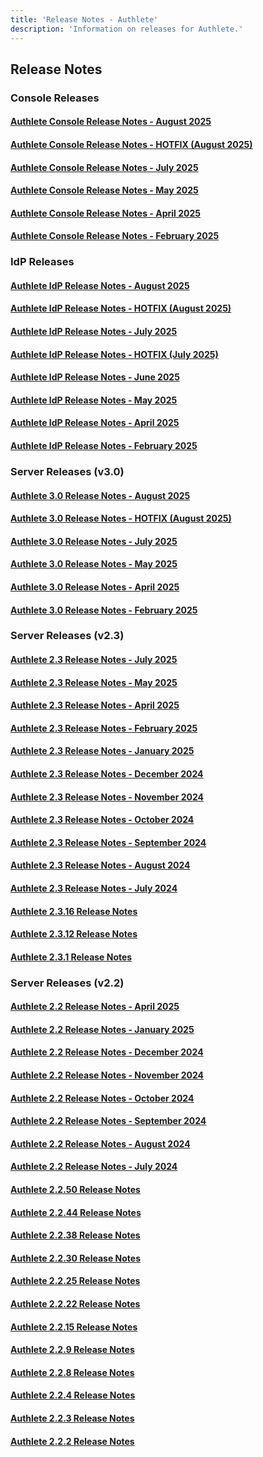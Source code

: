 ```yaml
---
title: 'Release Notes - Authlete'
description: 'Information on releases for Authlete.'
---
```


## Release Notes
### Console Releases
#### [Authlete Console Release Notes - August 2025](http://localhost:1314/developers/relnotes/console-2025-august/)
#### [Authlete Console Release Notes - HOTFIX (August 2025)](http://localhost:1314/developers/relnotes/console-2025-august-hotfix/)
#### [Authlete Console Release Notes - July 2025](http://localhost:1314/developers/relnotes/console-2025-july/)
#### [Authlete Console Release Notes - May 2025](http://localhost:1314/developers/relnotes/console-2025-may/)
#### [Authlete Console Release Notes - April 2025](http://localhost:1314/developers/relnotes/console-2025-april/)
#### [Authlete Console Release Notes - February 2025](http://localhost:1314/developers/relnotes/console-2025-february/)
### IdP Releases
#### [Authlete IdP Release Notes - August 2025](http://localhost:1314/developers/relnotes/idp-2025-august/)
#### [Authlete IdP Release Notes - HOTFIX (August 2025)](http://localhost:1314/developers/relnotes/idp-2025-august-hotfix/)
#### [Authlete IdP Release Notes - July 2025](http://localhost:1314/developers/relnotes/idp-2025-july/)
#### [Authlete IdP Release Notes - HOTFIX (July 2025)](http://localhost:1314/developers/relnotes/idp-2025-july-hotfix/)
#### [Authlete IdP Release Notes - June 2025](http://localhost:1314/developers/relnotes/idp-2025-june/)
#### [Authlete IdP Release Notes - May 2025](http://localhost:1314/developers/relnotes/idp-2025-may/)
#### [Authlete IdP Release Notes - April 2025](http://localhost:1314/developers/relnotes/idp-2025-april/)
#### [Authlete IdP Release Notes - February 2025](http://localhost:1314/developers/relnotes/idp-2025-february/)
### Server Releases (v3.0)
#### [Authlete 3.0 Release Notes - August 2025](http://localhost:1314/developers/relnotes/3.0-2025-august/)
#### [Authlete 3.0 Release Notes - HOTFIX (August 2025)](http://localhost:1314/developers/relnotes/3.0-2025-august-hotfix/)
#### [Authlete 3.0 Release Notes - July 2025](http://localhost:1314/developers/relnotes/3.0-2025-july/)
#### [Authlete 3.0 Release Notes - May 2025](http://localhost:1314/developers/relnotes/3.0-2025-may/)
#### [Authlete 3.0 Release Notes - April 2025](http://localhost:1314/developers/relnotes/3.0-2025-april/)
#### [Authlete 3.0 Release Notes - February 2025](http://localhost:1314/developers/relnotes/3.0-2025-february/)
### Server Releases (v2.3)
#### [Authlete 2.3 Release Notes - July 2025](http://localhost:1314/developers/relnotes/2.3-2025-july/)
#### [Authlete 2.3 Release Notes - May 2025](http://localhost:1314/developers/relnotes/2.3-2025-may/)
#### [Authlete 2.3 Release Notes - April 2025](http://localhost:1314/developers/relnotes/2.3-2025-april/)
#### [Authlete 2.3 Release Notes - February 2025](http://localhost:1314/developers/relnotes/2.3-2025-february/)
#### [Authlete 2.3 Release Notes - January 2025](http://localhost:1314/developers/relnotes/2.3-2025-january/)
#### [Authlete 2.3 Release Notes - December 2024](http://localhost:1314/developers/relnotes/2.3-2024-december/)
#### [Authlete 2.3 Release Notes - November 2024](http://localhost:1314/developers/relnotes/2.3-2024-november/)
#### [Authlete 2.3 Release Notes - October 2024](http://localhost:1314/developers/relnotes/2.3-2024-october/)
#### [Authlete 2.3 Release Notes - September 2024](http://localhost:1314/developers/relnotes/2.3-2024-september/)
#### [Authlete 2.3 Release Notes - August 2024](http://localhost:1314/developers/relnotes/2.3-2024-august/)
#### [Authlete 2.3 Release Notes - July 2024](http://localhost:1314/developers/relnotes/2.3-2024-july/)
#### [Authlete 2.3.16 Release Notes](http://localhost:1314/developers/relnotes/2.3.16/)
#### [Authlete 2.3.12 Release Notes](http://localhost:1314/developers/relnotes/2.3.12/)
#### [Authlete 2.3.1 Release Notes](http://localhost:1314/developers/relnotes/2.3.1/)
### Server Releases (v2.2)
#### [Authlete 2.2 Release Notes - April 2025](http://localhost:1314/developers/relnotes/2.2-2025-april/)
#### [Authlete 2.2 Release Notes - January 2025](http://localhost:1314/developers/relnotes/2.2-2025-january/)
#### [Authlete 2.2 Release Notes - December 2024](http://localhost:1314/developers/relnotes/2.2-2024-december/)
#### [Authlete 2.2 Release Notes - November 2024](http://localhost:1314/developers/relnotes/2.2-2024-november/)
#### [Authlete 2.2 Release Notes - October 2024](http://localhost:1314/developers/relnotes/2.2-2024-october/)
#### [Authlete 2.2 Release Notes - September 2024](http://localhost:1314/developers/relnotes/2.2-2024-september/)
#### [Authlete 2.2 Release Notes - August 2024](http://localhost:1314/developers/relnotes/2.2-2024-august/)
#### [Authlete 2.2 Release Notes - July 2024](http://localhost:1314/developers/relnotes/2.2-2024-july/)
#### [Authlete 2.2.50 Release Notes](http://localhost:1314/developers/relnotes/2.2.50/)
#### [Authlete 2.2.44 Release Notes](http://localhost:1314/developers/relnotes/2.2.44/)
#### [Authlete 2.2.38 Release Notes](http://localhost:1314/developers/relnotes/2.2.38/)
#### [Authlete 2.2.30 Release Notes](http://localhost:1314/developers/relnotes/2.2.30/)
#### [Authlete 2.2.25 Release Notes](http://localhost:1314/developers/relnotes/2.2.25/)
#### [Authlete 2.2.22 Release Notes](http://localhost:1314/developers/relnotes/2.2.22/)
#### [Authlete 2.2.15 Release Notes](http://localhost:1314/developers/relnotes/2.2.15/)
#### [Authlete 2.2.9 Release Notes](http://localhost:1314/developers/relnotes/2.2.9/)
#### [Authlete 2.2.8 Release Notes](http://localhost:1314/developers/relnotes/2.2.8/)
#### [Authlete 2.2.4 Release Notes](http://localhost:1314/developers/relnotes/2.2.4/)
#### [Authlete 2.2.3 Release Notes](http://localhost:1314/developers/relnotes/2.2.3/)
#### [Authlete 2.2.2 Release Notes](http://localhost:1314/developers/relnotes/2.2.2/)
